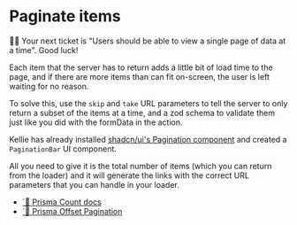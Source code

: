 # Paginate items

👨‍💼 Your next ticket is "Users should be able to view a single page of data at a time". Good luck!

Each item that the server has to return adds a little bit of load time to the page, and if there are more items than can fit on-screen, the user is left waiting for no reason.

To solve this, use the `skip` and `take` URL parameters to tell the server to only return a subset of the items at a time, and a zod schema to validate them just like you did with the formData in the action.

Kellie has already installed [shadcn/ui's Pagination component](https://ui.shadcn.com/docs/components/pagination) and created a `PaginationBar` UI component.

All you need to give it is the total number of items (which you can return from the loader) and it will generate the links with the correct URL parameters that you can handle in your loader.

- [`📜 Prisma Count docs](https://www.prisma.io/docs/orm/reference/prisma-client-reference#count-all-user-records)
- [`📜 Prisma Offset Pagination](https://www.prisma.io/docs/orm/prisma-client/queries/pagination#offset-pagination)
